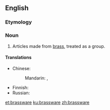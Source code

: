 ==English==

===Etymology===
{{suffix|brass|ware|lang=en}}

===Noun===
{{en-noun|~}}

# Articles made from [[brass]], treated as a group.

====Translations====
{{trans-top|articles made from brass}}
* Chinese: 
*: Mandarin: {{t|cmn|黃銅器|sc=Hani}}, {{t|cmn|黄铜器|tr=huángtóngqì|sc=Hani}}
{{trans-mid}}
* Finnish: {{t|fi|pronssiesineet|p}}
* Russian: {{t-needed|ru}}
{{trans-bottom}}

[[et:brassware]]
[[ku:brassware]]
[[zh:brassware]]